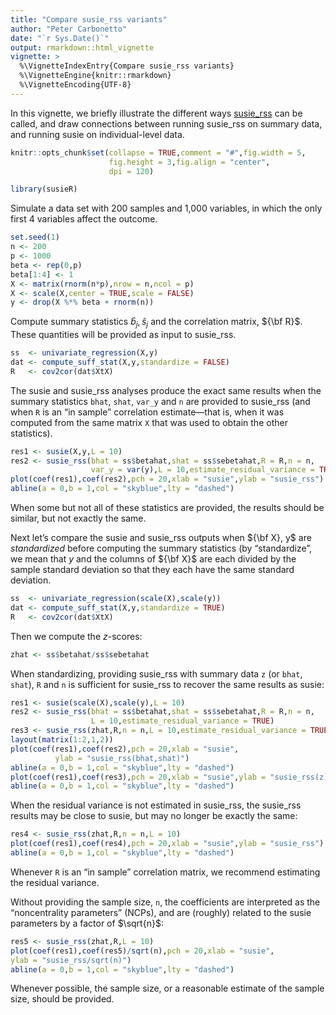 ```yaml
---
title: "Compare susie_rss variants"
author: "Peter Carbonetto"
date: "`r Sys.Date()`"
output: rmarkdown::html_vignette
vignette: >
  %\VignetteIndexEntry{Compare susie_rss variants}
  %\VignetteEngine{knitr::rmarkdown}
  %\VignetteEncoding{UTF-8}
---
```


In this vignette, we briefly illustrate the different ways
[susie_rss][susie_rss] can be called, and draw connections between
running susie_rss on summary data, and running susie on
individual-level data.

```r
knitr::opts_chunk$set(collapse = TRUE,comment = "#",fig.width = 5,
                      fig.height = 3,fig.align = "center",
                      dpi = 120)
```

```r
library(susieR)
```

Simulate a data set with 200 samples and 1,000 variables, in which the
only first 4 variables affect the outcome.

```r
set.seed(1)
n <- 200
p <- 1000
beta <- rep(0,p)
beta[1:4] <- 1
X <- matrix(rnorm(n*p),nrow = n,ncol = p)
X <- scale(X,center = TRUE,scale = FALSE)
y <- drop(X %*% beta + rnorm(n))
```

Compute summary statistics $\hat{b}_j, \hat{s}_j$ and the correlation
matrix, ${\bf R}$. These quantities will be provided as input to
susie_rss.

```r
ss  <- univariate_regression(X,y)
dat <- compute_suff_stat(X,y,standardize = FALSE)
R   <- cov2cor(dat$XtX)
```

The susie and susie_rss analyses produce the exact same results when
the summary statistics `bhat`, `shat`, `var_y` and `n` are provided to
susie_rss (and when `R` is an "in sample" correlation estimate---that
is, when it was computed from the same matrix `X` that was used to
obtain the other statistics).

```r
res1 <- susie(X,y,L = 10)
res2 <- susie_rss(bhat = ss$betahat,shat = ss$sebetahat,R = R,n = n,
                  var_y = var(y),L = 10,estimate_residual_variance = TRUE)
plot(coef(res1),coef(res2),pch = 20,xlab = "susie",ylab = "susie_rss")
abline(a = 0,b = 1,col = "skyblue",lty = "dashed")
```

When some but not all of these statistics are provided, the results
should be similar, but not exactly the same.

Next let's compare the susie and susie_rss outputs when ${\bf X},
y$ are *standardized* before computing the summary statistics (by
"standardize", we mean that $y$ and the columns of ${\bf X}$ are each
divided by the sample standard deviation so that they each have the
same standard deviation.

```r
ss  <- univariate_regression(scale(X),scale(y))
dat <- compute_suff_stat(X,y,standardize = TRUE)
R   <- cov2cor(dat$XtX)
```

Then we compute the *z*-scores:

```r
zhat <- ss$betahat/ss$sebetahat
```

When standardizing, providing susie_rss with summary data `z` (or
`bhat`, `shat`), `R` and `n` is sufficient for susie_rss to recover
the same results as susie:

```r
res1 <- susie(scale(X),scale(y),L = 10)
res2 <- susie_rss(bhat = ss$betahat,shat = ss$sebetahat,R = R,n = n,
                  L = 10,estimate_residual_variance = TRUE)
res3 <- susie_rss(zhat,R,n = n,L = 10,estimate_residual_variance = TRUE)
layout(matrix(1:2,1,2))
plot(coef(res1),coef(res2),pch = 20,xlab = "susie",
          ylab = "susie_rss(bhat,shat)")
abline(a = 0,b = 1,col = "skyblue",lty = "dashed")
plot(coef(res1),coef(res3),pch = 20,xlab = "susie",ylab = "susie_rss(z)")
abline(a = 0,b = 1,col = "skyblue",lty = "dashed")
```

When the residual variance is not estimated in susie_rss, the
susie_rss results may be close to susie, but may no longer be
exactly the same:

```r
res4 <- susie_rss(zhat,R,n = n,L = 10)
plot(coef(res1),coef(res4),pch = 20,xlab = "susie",ylab = "susie_rss")
abline(a = 0,b = 1,col = "skyblue",lty = "dashed")
```

Whenever `R` is an "in sample" correlation matrix, we recommend
estimating the residual variance.

Without providing the sample size, `n`, the coefficients are
interpreted as the "noncentrality parameters" (NCPs), and are
(roughly) related to the susie parameters by a factor of $\sqrt{n}$:

```r
res5 <- susie_rss(zhat,R,L = 10)
plot(coef(res1),coef(res5)/sqrt(n),pch = 20,xlab = "susie",
ylab = "susie_rss/sqrt(n)")
abline(a = 0,b = 1,col = "skyblue",lty = "dashed")
```

Whenever possible, the sample size, or a reasonable estimate of the
sample size, should be provided.

[susie_rss]: https://stephenslab.github.io/susieR/reference/susie_rss.html
